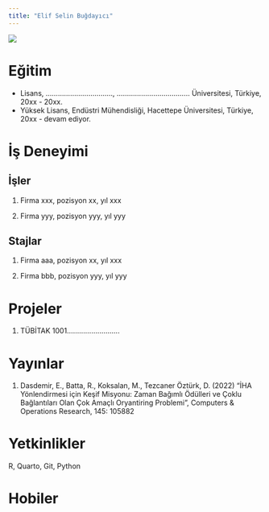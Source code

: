 ```yaml
---
title: "Elif Selin Buğdayıcı"
---
```



![](/assets/images/vesikalik.jpeg){fig-align="center"}

# Eğitim

-   Lisans, ................................., .................................... Üniversitesi, Türkiye, 20xx - 20xx.
-   Yüksek Lisans, Endüstri Mühendisliği, Hacettepe Üniversitesi, Türkiye, 20xx - devam ediyor.

# İş Deneyimi

## İşler

1.  Firma xxx, pozisyon xx, yıl xxx

2.  Firma yyy, pozisyon yyy, yıl yyy

## Stajlar

1.  Firma aaa, pozisyon xx, yıl xxx

2.  Firma bbb, pozisyon yyy, yıl yyy

# Projeler

1.  TÜBİTAK 1001..........................

# Yayınlar

1.  Dasdemir, E., Batta, R., Koksalan, M., Tezcaner Öztürk, D. (2022) “İHA Yönlendirmesi için Keşif Misyonu: Zaman Bağımlı Ödülleri ve Çoklu Bağlantıları Olan Çok Amaçlı Oryantiring Problemi”, Computers & Operations Research, 145: 105882

# Yetkinlikler

R, Quarto, Git, Python

# Hobiler